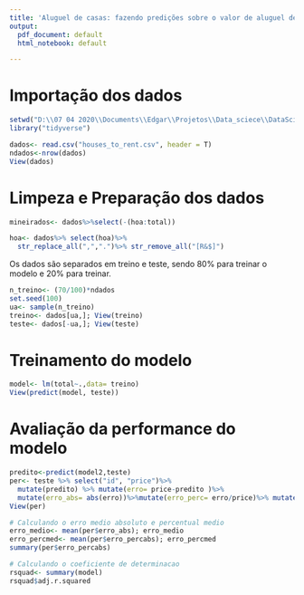 ```yaml
---
title: 'Aluguel de casas: fazendo predições sobre o valor de aluguel decasas.'
output:
  pdf_document: default
  html_notebook: default

---
```


# Importação dos dados
```r
setwd("D:\\07 04 2020\\Documents\\Edgar\\Projetos\\Data_sciece\\DataScience_projects\\Vendas_casa")
library("tidyverse")

dados<- read.csv("houses_to_rent.csv", header = T)
ndados<-nrow(dados) 
View(dados)
```

# Limpeza e Preparação dos dados

```r
mineirados<- dados%>%select(-(hoa:total))

hoa<- dados%>% select(hoa)%>%
  str_replace_all(",",".")%>% str_remove_all("[R&$]")


```

Os dados são separados em treino e teste, sendo 80% para treinar o modelo e 20%
para treinar.
```r
n_treino<- (70/100)*ndados
set.seed(100)
ua<- sample(n_treino)
treino<- dados[ua,]; View(treino)
teste<- dados[-ua,]; View(teste)

```


# Treinamento do modelo
```r

model<- lm(total~.,data= treino)
View(predict(model, teste))

```

# Avaliação da performance do modelo
```r
predito<-predict(model2,teste)
per<- teste %>% select("id", "price")%>%
  mutate(predito) %>% mutate(erro= price-predito )%>%
  mutate(erro_abs= abs(erro))%>%mutate(erro_perc= erro/price)%>% mutate(erro_percabs= abs(erro_perc))
View(per)

# Calculando o erro medio absoluto e percentual medio
erro_medio<- mean(per$erro_abs); erro_medio
erro_percmed<- mean(per$erro_percabs); erro_percmed
summary(per$erro_percabs)

# Calculando o coeficiente de determinacao
rsquad<- summary(model)
rsquad$adj.r.squared
```





